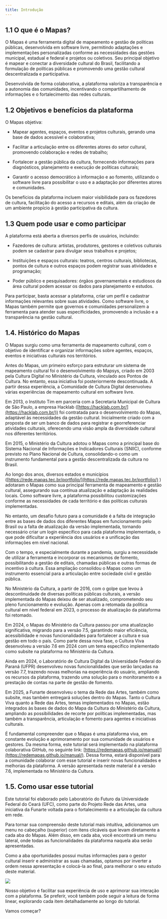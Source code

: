 ```yaml
---
title: Introdução
---
```

## 1.1 O que é o Mapas?

O Mapas é uma ferramenta digital de mapeamento e gestão de políticas públicas, desenvolvida em software livre, permitindo adaptações e implementações personalizadas conforme as necessidades das gestões municipal, estadual e federal e projetos ou coletivos. Seu principal objetivo é mapear e conectar a diversidade cultural do Brasil, facilitando a formulação de políticas públicas e promovendo uma gestão cultural descentralizada e participativa.

Desenvolvida de forma colaborativa, a plataforma valoriza a transparência e a autonomia das comunidades, incentivando o compartilhamento de informações e o fortalecimento das redes culturais.

## 1.2 Objetivos e benefícios da plataforma

O Mapas objetiva:

-   Mapear agentes, espaços, eventos e projetos culturais, gerando uma base de dados acessível e colaborativa;
    
-   Facilitar a articulação entre os diferentes atores do setor cultural, promovendo colaboração e redes de trabalho;
    
-   Fortalecer a gestão pública da cultura, fornecendo informações para diagnósticos, planejamento e execução de políticas culturais;
    
-   Garantir o acesso democrático à informação e ao fomento, utilizando o software livre para possibilitar o uso e a adaptação por diferentes atores e comunidades.
    

Os benefícios da plataforma incluem maior visibilidade para os fazedores de cultura, facilitação do acesso a recursos e editais, além da criação de um ambiente propício à gestão participativa da cultura.

## 1.3 Quem pode usar e como participar

A plataforma está aberta a diversos perfis de usuários, incluindo:

-   Fazedores de cultura: artistas, produtores, gestores e coletivos culturais podem se cadastrar para divulgar seus trabalhos e projetos;
    
-   Instituições e espaços culturais: teatros, centros culturais, bibliotecas, pontos de cultura e outros espaços podem registrar suas atividades e programação;
    
-   Poder público e pesquisadores: órgãos governamentais e estudiosos da área cultural podem acessar os dados para planejamento e estudos.
    

Para participar, basta acessar a plataforma, criar um perfil e cadastrar informações relevantes sobre suas atividades. Como software livre, o Mapas também permite que governos e comunidades personalizem a ferramenta para atender suas especificidades, promovendo a inclusão e a transparência na gestão cultural.

## 1.4. Histórico do Mapas

O Mapas surgiu como uma ferramenta de mapeamento cultural, com o objetivo de identificar e organizar informações sobre agentes, espaços, eventos e iniciativas culturais nos territórios.

Antes do Mapas, um primeiro esforço para estruturar um sistema de mapeamento cultural foi o desenvolvimento do Mapsys, criado em 2003 pela Cultura Digital no Ministério da Cultura, vinculado aos Pontos de Cultura. No entanto, essa iniciativa foi posteriormente descontinuada. A partir dessa experiência, a Comunidade de Cultura Digital desenvolveu várias experiências de mapeamento cultural em software livre.

Em 2013, o Instituto Tim em parceria com a Secretaria Municipal de Cultura de São Paulo, a empresa Hacklab ([https://hacklab.com.br/](https://hacklab.com.br/)) foi contratada para o desenvolvimento do Mapas, adaptável às necessidades da gestão cultural. Inicialmente criado com a proposta de ser um banco de dados para registrar e georreferenciar atividades culturais, oferecendo uma visão ampla da diversidade cultural nos diferentes territórios.

Em 2015, o Ministério da Cultura adotou o Mapas como a principal base do Sistema Nacional de Informações e Indicadores Culturais (SNIIC), conforme previsto no Plano Nacional de Cultura, consolidando-o como um instrumento fundamental para a gestão descentralizada da cultura no Brasil.

Ao longo dos anos, diversos estados e municípios ([https://rede.mapas.tec.br/portfolio/](https://rede.mapas.tec.br/portfolio/) ) adotaram o Mapas como sua principal ferramenta de mapeamento e gestão cultural, assegurando sua contínua atualização e adaptação às realidades locais. Como software livre, a plataforma possibilitou customizações conforme as necessidades de cada território e das políticas culturais implementadas.

No entanto, um desafio futuro para a comunidade é a falta de integração entre as bases de dados dos diferentes Mapas em funcionamento pelo Brasil ou a falta de atualização da versão implementada, tornando necessário criar um login específico para cada plataforma implementada, o que pode dificultar a experiência dos usuários e a unificação das informações em nível nacional.

Com o tempo, e especialmente durante a pandemia, surgiu a necessidade de utilizar a ferramenta e incorporar os mecanismos de fomento, possibilitando a gestão de editais, chamadas públicas e outras formas de incentivo à cultura. Essa ampliação consolidou o Mapas como um instrumento essencial para a articulação entre sociedade civil e gestão pública.

No Ministério da Cultura, a partir de 2016, com o golpe que levou à descontinuidade de diversas políticas públicas culturais, a versão implementada do Mapas deixou de ser atualizado, comprometendo seu pleno funcionamento e evolução. Apenas com a retomada da política cultural em nível federal em 2023, o processo de atualização da plataforma foi retomado.

Em 2024, o Mapas do Ministério da Cultura passou por uma atualização significativa, migrando para a versão 7.5, garantindo maior eficiência, acessibilidade e novas funcionalidades para fortalecer a cultura e sua gestão em todo o país. Como parte dessa nova fase, o Cultura Viva desenvolveu a versão 7.6 em 2024 com um tema específico implementado como subsite na plataforma no Ministério da Cultura.

Ainda em 2024, o Laboratório de Cultura Digital da Universidade Federal do Paraná (UFPR) desenvolveu novas funcionalidades que serão lançadas na versão 7.7, trazendo novas melhorias na experiência do usuário, ampliando os recursos da plataforma, trazendo uma solução para o monitoramento e a prestação de contas na parte de gestão de fomento.

Em 2025, a Funarte desenvolveu o tema da Rede das Artes, também como subsite, mas também entregará soluções dentro do Mapas. Tanto o Cultura Viva quanto a Rede das Artes, temas implementados no Mapas, estão integrados às bases de dados do Mapa da Cultura do Ministério da Cultura, ampliando as possibilidades de recorte por políticas implementadas, mas também a transparência, articulação e fomento para agentes e iniciativas culturais.

É fundamental compreender que o Mapas é uma plataforma viva, em constante evolução e aprimoramento por sua comunidade de usuários e gestores. Da mesma forma, este tutorial será implementado na plataforma colaborativa GitHub, no seguinte link: [https://redemapas.github.io/manual/](https://redemapas.github.io/manual/). Dessa forma, estará disponível para a comunidade colaborar com esse tutorial e inserir novas funcionalidades e melhorias da plataforma. A versão apresentada neste material é a versão 7.6, implementada no Ministério da Cultura.

## 1.5. Como usar esse tutorial

Este tutorial foi elaborado pelo Laboratório do Futuro da Universidade Federal do Ceará (UFC), como parte do Projeto Rede das Artes, uma iniciativa da Funarte voltada para o fortalecimento e a articulação da cultura em rede.

Para tornar sua compreensão deste tutorial mais intuitiva, adicionamos um menu no cabeçalho (superior) com itens clicáveis que levam diretamente a cada aba do Mapas. Além disso, em cada aba, você encontrará um menu lateral, onde todas as funcionalidades da plataforma naquela aba serão apresentadas.

Como a aba oportunidades possui muitas informações para o gestor cultural inserir e administrar as suas chamadas, optamos por inverter a ordem nessa apresentação e colocá-la ao final, para melhorar o seu estudo deste material.

![](./image.png)

Nosso objetivo é facilitar sua experiência de uso e aprimorar sua interação com a plataforma. Se preferir, você também pode seguir a leitura de forma linear, explorando cada item detalhadamente ao longo do tutorial.

Vamos começar?
